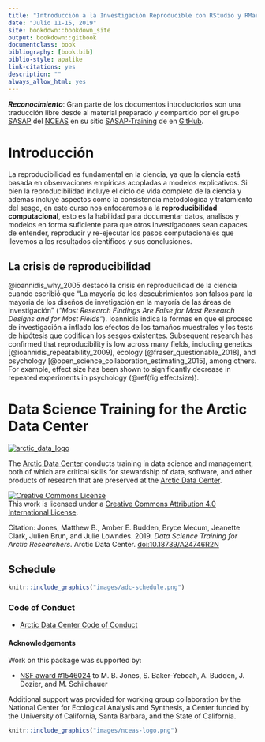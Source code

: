 ```yaml
--- 
title: "Introducción a la Investigación Reproducible con RStudio y RMarkdown"
date: "Julio 11-15, 2019"
site: bookdown::bookdown_site
output: bookdown::gitbook
documentclass: book
bibliography: [book.bib]
biblio-style: apalike
link-citations: yes
description: ""
always_allow_html: yes
---
```


_**Reconocimiento**_: Gran parte de los documentos introductorios son una traducción libre desde al material preparado 
y compartido por el grupo [SASAP](https://alaskasalmonandpeople.org/) del [NCEAS](https://www.nceas.ucsb.edu/) en su sitio [SASAP-Training](https://github.com/NCEAS/sasap-training) de en [GitHub](https://github.com/).


# Introducción

La reproducibilidad es fundamental en la ciencia, ya que la ciencia está basada en observaciones empíricas acopladas a modelos 
explicativos. Si bien la reproducibilidad incluye el ciclo de vida completo de la ciencia y ademas incluye aspectos como la 
consistencia metodológica y tratamiento del sesgo, en este curso nos enfocaremos a la **reproducibilidad computacional**, esto
es la habilidad para documentar datos, analisos y modelos en forma suficiente para que otros investigadores sean capaces de 
entender, reproducir y re-ejecutar los pasos computacionales que llevemos a los resultados científicos y sus conclusiones. 

## La crisis de reproducibilidad

@ioannidis_why_2005 destacó la crisis en reproducilidad de la ciencia cuando escribió que "La mayoría de los 
descubrimientos son falsos para la mayoria de los diseños de invetigación en la mayoría de las áreas de investigación" 
(_"Most Research Findings Are False for Most Research Designs and for Most Fields"_). Ioannidis indica la formas en que 
el proceso de investigación a inflado los efectos de los tamaños muestrales y los tests de hipótesis que codifican los 
sesgos existentes. Subsequent research has confirmed that reproducibility is low across many fields,
including genetics [@ioannidis_repeatability_2009], ecology [@fraser_questionable_2018], and 
psychology [@open_science_collaboration_estimating_2015], among others.  For example,
effect size has been shown to significantly decrease in repeated experiments in 
psychology (\@ref(fig:effectsize)).



# Data Science Training for the Arctic Data Center

[![arctic_data_logo](images/arctic-data-center.png)](https://arcticdata.io)

The [Arctic Data Center](https://arcticdata.io) conducts training in data science and management,
both of which are critical skills for stewardship of data, software, and other
products of research that are preserved at the [Arctic Data Center](https://arcticdata.io).


<a rel="license" href="http://creativecommons.org/licenses/by/4.0/"><img alt="Creative Commons License" style="border-width:0" src="https://i.creativecommons.org/l/by/4.0/88x31.png" /></a><br />This work is licensed under a <a rel="license" href="http://creativecommons.org/licenses/by/4.0/">Creative Commons Attribution 4.0 International License</a>.


Citation: Jones, Matthew B., Amber E. Budden, Bryce Mecum, Jeanette Clark, Julien Brun, and Julie Lowndes. 2019. _Data Science Training for Arctic Researchers_. Arctic Data Center. [doi:10.18739/A24746R2N](https://doi.org/10.18739/A24746R2N)

## Schedule

```r
knitr::include_graphics("images/adc-schedule.png")
```

### Code of Conduct
- [Arctic Data Center Code of Conduct](https://docs.google.com/document/d/1g5VKoKkxAcP-hm_25KJnpG3pZSkqfdOU1iFPyTjCT2s/edit)

#### Acknowledgements
Work on this package was supported by:

- [NSF award #1546024](http://www.nsf.gov/awardsearch/showAward?AWD_ID=1546024) to M. B. Jones, S. Baker-Yeboah, A. Budden, J. Dozier, and M. Schildhauer

Additional support was provided for working group collaboration by the National Center for Ecological Analysis and Synthesis, a Center funded by the University of California, Santa Barbara, and the State of California.

```r
knitr::include_graphics("images/nceas-logo.png")
```

